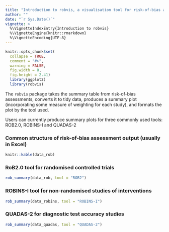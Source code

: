 ```yaml
---
title: "Introduction to robvis, a visualisation tool for risk-of-bias assessments"
author: ""
date: "`r Sys.Date()`"
vignette: >
  %\VignetteIndexEntry{Introduction to robvis}
  %\VignetteEngine{knitr::rmarkdown}
  %\VignetteEncoding{UTF-8}
---
```

```r
knitr::opts_chunk$set(
  collapse = TRUE,
  comment = "#>",
  warning = FALSE,
  fig.width = 8,
  fig.height = 2.41)
  library(ggplot2)
  library(robvis)
```
The `robvis` package takes the summary table from risk-of-bias assessments, converts it to tidy data, produces a summary plot (incorporating some measure of weighting for each study), and formats the plot by the tool used.

Users can currently produce summary plots for three commonly used tools: ROB2.0, ROBINS-I and QUADAS-2

### Common structure of risk-of-bias assessment output (usually in Excel)
```r
knitr::kable(data_rob)
```


### RoB2.0 tool for randomised controlled trials
```r
rob_summary(data_rob, tool = "ROB2")
```

### ROBINS-I tool for non-randomised studies of interventions
```r
rob_summary(data_robins, tool = "ROBINS-I")
```

### QUADAS-2 for diagnostic test accuracy studies
```r
rob_summary(data_quadas, tool = "QUADAS-2")
```
